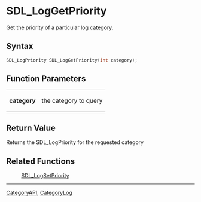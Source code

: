 = SDL_LogGetPriority =

Get the priority of a particular log category.

== Syntax ==

<syntaxhighlight lang='c'>
SDL_LogPriority SDL_LogGetPriority(int category);
</syntaxhighlight>

== Function Parameters ==

{|
|'''category'''
|the category to query
|}

== Return Value ==

Returns the SDL_LogPriority for the requested category



== Related Functions ==

:[[SDL_LogSetPriority]]

----
[[CategoryAPI]], [[CategoryLog]]


